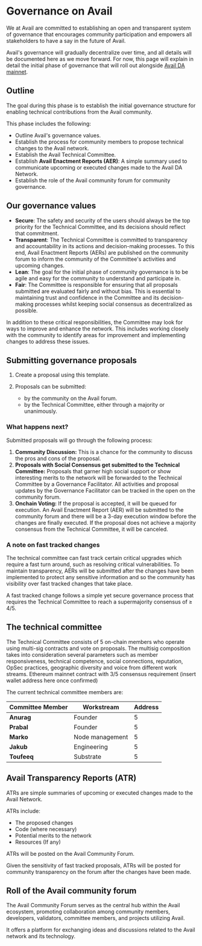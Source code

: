 # Governance on Avail

We at Avail are committed to establishing an open and transparent system of governance that encourages community participation
and empowers all stakeholders to have a say in the future of Avail.

Avail's governance will gradually decentralize over time, and all details will be documented here as we move forward.
For now, this page will explain in detail the initial phase of governance that will roll out alongside [Avail DA mainnet](/docs/introduction-to-avail/avail-da).

## Outline

The goal during this phase is to establish the initial governance structure for enabling technical contributions from 
the Avail community.

This phase includes the following:

- Outline Avail's governance values.
- Establish the process for community members to propose technical changes to the Avail network.
- Establish the Avail Technical Committee.
- Establish **Avail Enactment Reports (AER)**: A simple summary used to communicate upcoming or executed 
changes made to the Avail DA Network.
- Establish the role of the Avail community forum for community governance.

## Our governance values

- **Secure**: The safety and security of the users should always be the top priority for the Technical Committee, 
and its decisions should reflect that commitment.
- **Transparent**: The Technical Committee is committed to transparency and accountability in its actions and 
decision-making processes. To this end, Avail Enactment Reports (AERs) are published on the community forum to inform 
the community of the Committee's activities and upcoming changes.
- **Lean**: The goal for the initial phase of community governance is to be agile and easy for the community to understand 
and participate in.
- **Fair**: The Committee is responsible for ensuring that all proposals submitted are evaluated fairly and without bias. 
This is essential to maintaining trust and confidence in the Committee and its decision-making processes whilst keeping 
social consensus as decentralized as possible.

In addition to these critical responsibilities, the Committee may look for ways to improve and enhance the network. 
This includes working closely with the community to identify areas for improvement and implementing changes to 
address these issues.

## Submitting governance proposals


1. Create a proposal using this template.

2. Proposals can be submitted:
    - by the community on the Avail forum.
    - by the Technical Committee, either through a majority or unanimously.

### What happens next?

Submitted proposals will go through the following process:

1. **Community Discussion:** This is a chance for the community to discuss the pros and cons of the proposal.
2. **Proposals with Social Consensus get submitted to the Technical Committee:** Proposals that garner high social support or show interesting merits to the network will be forwarded to the Technical Committee by a Governance Facilitator. All activities and proposal updates by the Governance Facilitator can be tracked in the open on the community forum.
3. **Onchain Voting:** If the proposal is accepted, it will be queued for execution. An Avail Enactment Report (AER) will be submitted to the community forum and there will be a 3-day execution window before the changes are finally executed. If the proposal does not achieve a majority consensus from the Technical Committee, it will be canceled.

### A note on fast tracked changes

The technical committee can fast track certain critical upgrades which require a fast turn around, such as resolving critical vulnerabilities. 
To maintain transparency, AERs will be submitted after the changes have been implemented to protect any sensitive 
information and so the community has visibility over fast tracked changes that take place. 

A fast tracked change follows a simple yet secure governance process that requires the Technical Committee to reach a supermajority consensus of ≥ 4/5.

## The technical committee

The Technical Committee consists of 5 on-chain members who operate using multi-sig contracts and vote on proposals.
The multisig composition takes into consideration several parameters such as member responsiveness, technical competence, 
social connections, reputation, OpSec practices, geographic diversity and voice from different work streams.
Ethereum mainnet contract with 3/5 consensus requirement (insert wallet address here once confirmed)

The current technical committee members are:


| **Committee Member**     | **Workstream**  | **Address**       |
| ------------------------ | --------------- | ------------------|
| **Anurag**               | Founder         |   5               | 
| **Prabal**               | Founder         |   5               |
| **Marko**                | Node management |    5              |
| **Jakub**                | Engineering     |   5               | 
| **Toufeeq**              | Substrate       |       5           |

## Avail Transparency Reports (ATR)

ATRs are simple summaries of upcoming or executed changes made to the Avail Network.

ATRs include:

- The proposed changes
- Code (where necessary)
- Potential merits to the network
- Resources (If any)

ATRs will be posted on the Avail Community Forum.

Given the sensitivity of fast tracked proposals, ATRs will be posted for community transparency on the forum after 
the changes have been made.

## Roll of the Avail community forum

The Avail Community Forum serves as the central hub within the Avail ecosystem, promoting collaboration among community
members, developers, validators, committee members, and projects utilizing Avail.

It offers a platform for exchanging ideas and discussions related to the Avail network and its technology.


